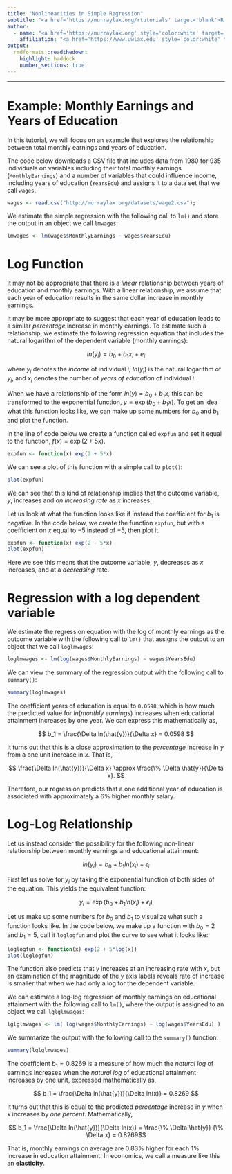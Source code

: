 ```yaml
---
title: "Nonlinearities in Simple Regression"
subtitle: "<a href='https://murraylax.org/rtutorials' target='blank'>R Tutorials for Applied Statistics</a>"
author: 
  - name: "<a href='https://murraylax.org' style='color:white' target='blank'>James M. Murray, Ph.D.</a>"
    affiliation: "<a href='https://www.uwlax.edu' style='color:white' target='blank'>University of Wisconsin - La Crosse</a><br/><a href='https://murraylax.org/rtutorials' style='color:white; font-weight: bold;' target='blank'>R Tutorials for Applied Statistics</a>"
output:
  rmdformats::readthedown:
    highlight: haddock
    number_sections: true
---
```


* * * *

# Example: Monthly Earnings and Years of Education 

In this tutorial, we will focus on an example that explores the relationship between total monthly earnings and years of education.  

The code below downloads a CSV file that includes data from 1980 for 935 individuals on variables including their total monthly earnings (`MonthlyEarnings`) and a number of variables that could influence income, including years of education (`YearsEdu`) and assigns it to a data set that we call `wages`.

```r
wages <- read.csv("http://murraylax.org/datasets/wage2.csv");
```

We estimate the simple regression with the following call to `lm()` and store the output in an object we call `lmwages`:
```r
lmwages <- lm(wages$MonthlyEarnings ~ wages$YearsEdu)
```

# Log Function 

It may not be appropriate that there is a *linear* relationship between years of education and monthly earnings.  With a linear relationship, we assume that each year of education results in the same dollar increase in monthly earnings.  

It may be more appropriate to suggest that each year of education leads to a similar *percentage* increase in monthly earnings.  To estimate such a relationship, we estimate the following regression equation that includes the natural logarithm of the dependent variable (monthly earnings):

$$ ln(y_i) = b_0 + b_1 x_i + e_i  $$ 

where $y_i$ denotes the *income* of individual $i$, $ln(y_i)$ is the natural logarithm of $y_i$, and $x_i$ denotes the number of *years of education* of individual $i$.

When we have a relationship of the form $ln(y) = b_0 + b_1 x$, this can be transformed to the exponential function, $y = \exp{(b_0 + b_1 x)}$. To get an idea what this function looks like, we can make up some numbers for $b_0$ and $b_1$ and plot the function.

In the line of code below we create a function called `expfun` and set it equal to the function, $f(x) = \exp{(2 + 5x)}$.
```r
expfun <- function(x) exp(2 + 5*x)
```

We can see a plot of this function with a simple call to `plot()`:
```r
plot(expfun)
```

We can see that this kind of relationship implies that the outcome variable, $y$, increases and *an increasing rate* as $x$ increases.

Let us look at what the function looks like if instead the coefficient for $b_1$ is negative.  In the code below, we create the function `expfun`, but with a coefficient on $x$ equal to $-5$ instead of $+5$, then plot it. 

```r
expfun <- function(x) exp(2 - 5*x)
plot(expfun)
```

Here we see this means that the outcome variable, $y$, decreases as $x$ increases, and at a *decreasing* rate. 

# Regression with a log dependent variable 

We estimate the regression equation with the log of monthly earnings as the outcome variable with the following call to `lm()` that assigns the output to an object that we call `loglmwages`:
```r
loglmwages <- lm(log(wages$MonthlyEarnings) ~ wages$YearsEdu)
```

We can view the summary of the regression output with the following call to `summary()`:
```r
summary(loglmwages)
```

The coefficient years of education is equal to `0.0598`, which is how much the predicted value for $ln(monthly~earnings)$ increases when educational attainment increases by one year.  We can express this mathematically as,

$$ b_1 = \frac{\Delta ln(\hat{y})}{\Delta x} = 0.0598 $$

It turns out that this is a close approximation to the *percentage* increase in $y$ from a one unit increase in $x$.  That is,

$$ \frac{\Delta ln(\hat{y})}{\Delta x} \approx \frac{\% \Delta \hat{y}}{\Delta x}. $$

Therefore, our regression predicts that a one additional year of education is associated with approximately a 6\% higher monthly salary.

# Log-Log Relationship 

Let us instead consider the possibility for the following non-linear relationship between monthly earnings and educational attainment:

$$ ln(y_i) = b_0 + b_1 ln(x_i) + \epsilon_i $$

First let us solve for $y_i$ by taking the exponential function of both sides of the equation.  This yields the equivalent function:

$$ y_i = \exp{(b_0 + b_1 ln(x_i) + \epsilon_i)} $$

Let us make up some numbers for $b_0$ and $b_1$ to visualize what such a function looks like. In the code below, we make up a function with $b_0=2$ and $b_1=5$, call it `loglogfun` and plot the curve to see what it looks like:
```r
loglogfun <- function(x) exp(2 + 5*log(x))
plot(loglogfun)
```

The function also predicts that $y$ increases at an increasing rate with $x$, but an examination of the magnitude of the $y$ axis labels reveals rate of increase is smaller that when we had only a log for the dependent variable.

We can estimate a log-log regression of monthly earnings on educational attainment with the following call to `lm()`, where the output is assigned to an object we call `lglglmwages`:
```r
lglglmwages <- lm( log(wages$MonthlyEarnings) ~ log(wages$YearsEdu) )
```

We summarize the output with the following call to the `summary()` function:
```r
summary(lglglmwages)
```

The coefficient $b_1 = 0.8269$ is a measure of how much the *natural log* of earnings increases when the *natural log* of educational attainment increases by one unit, expressed mathematically as,

$$ b_1 = \frac{\Delta ln(\hat{y})}{\Delta ln(x)} = 0.8269 $$

It turns out that this is equal to the predicted *percentage* increase in $y$ when $x$ increases by *one percent*.  Mathematically,

$$ b_1 = \frac{\Delta ln(\hat{y})}{\Delta ln(x)} = \frac{\% \Delta \hat{y}} {\% \Delta x} = 0.8269$$

That is, monthly earnings on average are 0.83\% higher for each 1\% increase in education attainment.  In economics, we call a measure like this an **elasticity**.


